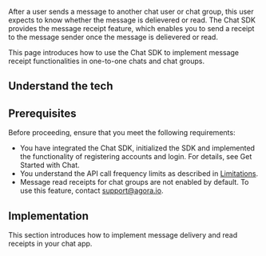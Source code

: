 
After a user sends a message to another chat user or chat group, this user expects to know whether the message is delievered or read. The Chat SDK provides the message receipt feature, which enables you to send a receipt to the message sender once the message is delievered or read.

This page introduces how to use the Chat SDK to implement message receipt functionalities in one-to-one chats and chat groups.

## Understand the tech

<Understand />

## Prerequisites

Before proceeding, ensure that you meet the following requirements:

- You have integrated the Chat SDK, initialized the SDK and implemented the functionality of registering accounts and login. For details, see <Link to="/agora-chat/get-started/get-started-sdk?platform={{platform.PATH}}">Get Started with Chat</Link>.
- You understand the API call frequency limits as described in [Limitations](/agora-chat/reference/limitations).
- Message read receipts for chat groups are not enabled by default. To use this feature, contact support@agora.io.

## Implementation

This section introduces how to implement message delivery and read receipts in your chat app.

<ProjectImplement />